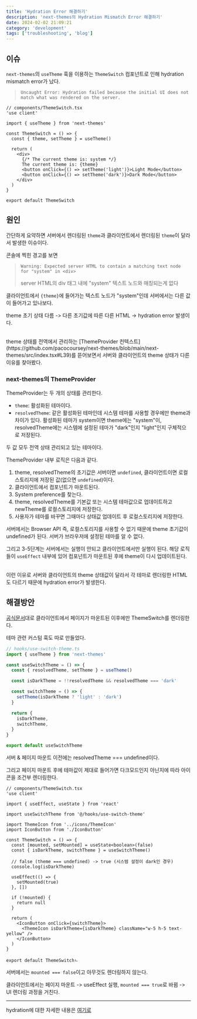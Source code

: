```yaml
---
title: 'Hydration Error 해결하기'
description: 'next-themes의 Hydration Mismatch Error 해결하기'
date: 2024-02-02 21:09:21
category: 'development'
tags: ['troubleshooting', 'blog']
---
```


## 이슈

`next-themes`의 `useTheme` 훅을 이용하는 `ThemeSwitch` 컴포넌트로 인해 hydration mismatch error가 났다.

> `Uncaught Error: Hydration failed because the initial UI does not match what was rendered on the server.`

```tsx
// components/ThemeSwitch.tsx
'use client'

import { useTheme } from 'next-themes'

const ThemeSwitch = () => {
  const { theme, setTheme } = useTheme()

  return (
    <div>
      {/* The current theme is: system */}
      The current theme is: {theme}
      <button onClick={() => setTheme('light')}>Light Mode</button>
      <button onClick={() => setTheme('dark')}>Dark Mode</button>
    </div>
  )
}

export default ThemeSwitch
```

## 원인

간단하게 요약하면 서버에서 렌더링된 `theme`과 클라이언트에서 렌더링된 `theme`이 달라서 발생한 이슈이다.

콘솔에 찍힌 경고를 보면

> `Warning: Expected server HTML to contain a matching text node for "system" in <div>`
>
> server HTML의 div 태그 내에 "system" 텍스트 노드와 매칭되는게 없다

클라이언트에서 `{theme}`에 들어가는 텍스트 노드가 "system"인데 서버에서는 다른 값이 들어가고 있나보다.

theme 초기 상태 다름 -> 다른 초기값에 따른 다른 HTML -> hydration error 발생이다.

<br />
theme 상태를 전역에서 관리하는 [ThemeProvider 컨텍스트](https://github.com/pacocoursey/next-themes/blob/main/next-themes/src/index.tsx#L39)를
뜯어보면서 서버와 클라이언트의 theme 상태가 다른 이유를 찾아봤다.

### next-themes의 ThemeProvider

ThemeProvider는 두 개의 상태를 관리한다.

- `theme`: 활성화된 테마이다.
- `resolvedTheme`: 같은 활성화된 테마인데 시스템 테마를 사용할 경우에만 theme과 차이가 있다. 활성화된 테마가 system이면
  theme에는 "system"이, resolvedTheme에는 시스템에 설정된 테마가 "dark"인지 "light"인지 구체적으로 저장된다.

두 값 모두 전역 상태 관리되고 있는 테마이다.

ThemeProvider 내부 로직은 다음과 같다.

1. theme, resolvedTheme의 초기값은 서버이면 `undefined`, 클라이언트이면 로컬스토리지에 저장된 값(없으면 `undefined`)이다.
2. 클라이언트에서 컴포넌트가 마운트된다.
3. System preference를 찾는다.
4. theme, resolvedTheme를 기본값 또는 시스템 테마값으로 업데이트하고 newTheme를 로컬스토리지에 저장한다.
5. 사용자가 테마를 바꾸면 그때마다 상태값 업데이트 후 로컬스토리지에 저장한다.

서버에서는 Browser API 즉, 로컬스토리지를 사용할 수 없기 때문에 theme 초기값이 undefined가 된다.
서버가 브라우저에 설정된 테마를 알 수 없다.

그리고 3-5단계는 서버에서는 실행이 안되고 클라이언트에서만 실행이 된다.
해당 로직들이 `useEffect` 내부에 있어 컴포넌트가 마운트된 후에 theme이 다시 업데이트된다.

<br />
이런 이유로 서버와 클라이언트의 theme 상태값이 달라서 각 테마로 렌더링한 HTML도 다르기
때문에 hydration error가 발생한다.

## 해결방안

[공식문서](https://github.com/pacocoursey/next-themes?tab=readme-ov-file#avoid-hydration-mismatch)대로 클라이언트에서 페이지가 마운트된 이후에만 ThemeSwitch를 렌더링한다.

테마 관련 커스텀 훅도 따로 만들었다.

```ts
// hooks/use-switch-theme.ts
import { useTheme } from 'next-themes'

const useSwitchTheme = () => {
  const { resolvedTheme, setTheme } = useTheme()

  const isDarkTheme = !!resolvedTheme && resolvedTheme === 'dark'

  const switchTheme = () => {
    setTheme(isDarkTheme ? 'light' : 'dark')
  }

  return {
    isDarkTheme,
    switchTheme,
  }
}

export default useSwitchTheme
```

서버 & 페이지 마운트 이전에는 resolvedTheme === undefined이다.

그리고 페이지 마운트 후에 테마값이 제대로 들어가면 다크모드인지 아닌지에 따라 아이콘을 조건부 렌더링한다.

```tsx {18-24}
// components/ThemeSwitch.tsx
'use client'

import { useEffect, useState } from 'react'

import useSwitchTheme from '@/hooks/use-switch-theme'

import ThemeIcon from '../icons/ThemeIcon'
import IconButton from './IconButton'

const ThemeSwitch = () => {
  const [mounted, setMounted] = useState<boolean>(false)
  const { isDarkTheme, switchTheme } = useSwitchTheme()

  // false (theme === undefined) -> true (시스템 설정이 dark인 경우)
  console.log(isDarkTheme)

  useEffect(() => {
    setMounted(true)
  }, [])

  if (!mounted) {
    return null
  }

  return (
    <IconButton onClick={switchTheme}>
      <ThemeIcon isDarkTheme={isDarkTheme} className="w-5 h-5 text-yellow" />
    </IconButton>
  )
}

export default ThemeSwitchㄴ
```

서버에서는 `mounted === false`이고 아무것도 렌더링하지 않는다.

클라이언트에서는 페이지 마운트 -> useEffect 실행, `mounted === true`로 바뀜 -> UI 렌더링 과정을 거친다.

<hr />

hydration에 대한 자세한 내용은 [여기로](/posts/fe/react/hydration)
